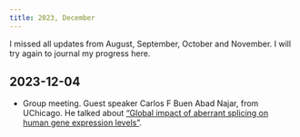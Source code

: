```yaml
---
title: 2023, December
---
```


I missed all updates from August, September, October and November.
I will try again to journal my progress here. 

## 2023-12-04

  - Group meeting. Guest speaker Carlos F Buen Abad Najar,
  from UChicago. He talked about
  ["Global impact of aberrant splicing on human gene
  expression levels"](../listen/seminar/2023-12-04-carlos-najar.qmd).
